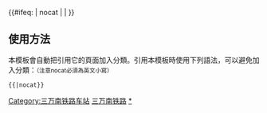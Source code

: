 {{鐵道路線| lua=1
| 模板名稱 = 三万南铁路
| 名稱 = [[三万南铁路]]/涪三线
| 代表色 = #0033c9
| Logo = [[File:China Railways.svg|17px]]
| 背景顏色 = #FFFFFF
| 車站列表 = 三江站 (重庆市) ~ 三江东 ~ 干坝子 ~ blstart=center ~ 万盛站 (重庆市) ~ 砚石台 ~ 南平镇 ~ blline ~ s蒲河s ~ s温塘s ~ 谷口河 ~ 万盛南 ~ <sub>（←三万线）</sub>#万盛东站 (重庆市)#<sub>（万南线→）</sub> ~ 万盛北 ~ 丛林 ~ 苏家湾 ~ blend ~ 南川站 (重庆市) ~ 南川东 ~ 水江 ~ 鸭江 ~ 涪陵
| 註釋= 三江-万盛-南川-涪陵为涪三线，干坝子-万盛东为三万线，万盛东-南川为万南线
}}
<includeonly>{{#ifeq: {{{1}}} | nocat | <!--空--> | [[Category:三万南铁路车站]] }}</includeonly><noinclude>

==使用方法==
本模板會自動把引用它的頁面加入分類。引用本模板時使用下列語法，可以避免加入分類：<small>（注意nocat必須為英文小寫）</small>
 <nowiki>{{</nowiki>{{PAGENAME}}<nowiki>|nocat}}</nowiki>
[[Category:中國鐵路路線模板|三万南铁路]]
[[Category:三万南铁路车站|*]]
</noinclude>